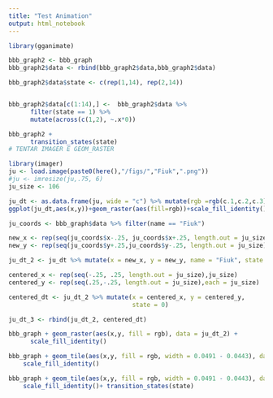 ```yaml
---
title: "Test Animation"
output: html_notebook
---
```



```r
library(gganimate)
```

```r
bbb_graph2 <- bbb_graph
bbb_graph2$data <- rbind(bbb_graph2$data,bbb_graph2$data)      

bbb_graph2$data$state <- c(rep(1,14), rep(2,14))


bbb_graph2$data[c(1:14),] <-  bbb_graph2$data %>% 
      filter(state == 1) %>% 
      mutate(across(c(1,2), ~.x*0))
```

```r
bbb_graph2 + 
      transition_states(state)
# TENTAR IMAGER E GEOM_RASTER
```

```r
library(imager)
ju <- load.image(paste0(here(),"/figs/","Fiuk",".png"))
#ju <- imresize(ju,.75, 6)
ju_size <- 106
```

```r
ju_dt <- as.data.frame(ju, wide = "c") %>% mutate(rgb =rgb(c.1,c.2,c.3))
ggplot(ju_dt,aes(x,y))+geom_raster(aes(fill=rgb))+scale_fill_identity()+scale_y_reverse()
```

```r
ju_coords <- bbb_graph$data %>% filter(name == "Fiuk")

new_x <- rep(seq(ju_coords$x-.25, ju_coords$x+.25, length.out = ju_size),ju_size)
new_y <- rep(seq(ju_coords$y+.25,ju_coords$y-.25, length.out = ju_size),each = ju_size)

ju_dt_2 <- ju_dt %>% mutate(x = new_x, y = new_y, name = "Fiuk", state = 1)

centered_x <- rep(seq(-.25, .25, length.out = ju_size),ju_size)
centered_y <- rep(seq(.25,-.25, length.out = ju_size),each = ju_size)

centered_dt <- ju_dt_2 %>% mutate(x = centered_x, y = centered_y,
                                  state = 0)

ju_dt_3 <- rbind(ju_dt_2, centered_dt)
```

```r
bbb_graph + geom_raster(aes(x,y, fill = rgb), data = ju_dt_2) +
      scale_fill_identity()
```

```r
bbb_graph + geom_tile(aes(x,y, fill = rgb, width = 0.0491 - 0.0443), data = ju_dt_3) +
    scale_fill_identity()
```

```r
bbb_graph + geom_tile(aes(x,y, fill = rgb, width = 0.0491 - 0.0443), data = ju_dt_3) +
    scale_fill_identity()+ transition_states(state)
```

